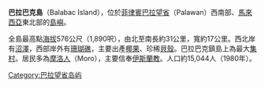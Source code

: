 {{unreferenced|time=2013-12-03T13:48:40+00:00}}
{{Location map
 |Philippines
 |label=巴拉巴克島
 |lat_deg=7|lat_min=57
 |lon_deg=117|lon_min=1
 |position=right
 |width=200
 |float=right
 |caption=巴拉巴克島的位置
}}

'''巴拉巴克島'''（Balabac Island），位於[[菲律賓|菲律賓]][[巴拉望省|巴拉望省]]（Palawan）西南部、[[馬來西亞|馬來西亞]]東北部的[[島嶼|島嶼]]。

全島最高點[[海拔|海拔]]576公尺（1,890呎），由北至南長約31公里，寬約17公里。西北岸有[[沼澤|沼澤]]，西部岸外有[[珊瑚礁|珊瑚礁]]，主要出產[[椰果|椰果]]、珍稀[[貝殼|貝殼]]。巴拉巴克鎮島上為最大[[集村|集村]]。居民多為[[摩洛人|摩洛人]]（Moro），主要信奉[[伊斯蘭教|伊斯蘭教]]。人口約15,044人（1980年）。

{{Islands of the Philippines}}

[[Category:巴拉望省岛屿|Category:巴拉望省岛屿]]